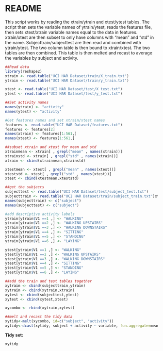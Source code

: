 README
========================================================

This script works by reading the xtrain/ytrain and xtest/ytest tables.  The script then sets the variable names of ytrain/ytest, reads the features file, then sets xtest/xtrain variable names equal to the data in features.  xtrain/xtest are then subset to only have columns with "mean" and "std" in the name.  Subjecttrain/subjecttest are then read and combined with ytrain/ytest.  The two column table is then bound to xtrain/xtest.  The two tables are then combined.  This table is then melted and recast to average the variables by subject and activity.

```r
##Read data
library(reshape2)
xtrain <- read.table("UCI HAR Dataset/train/X_train.txt") 
ytrain <- read.table("UCI HAR Dataset/train/y_train.txt")

xtest <- read.table("UCI HAR Dataset/test/X_test.txt")
ytest <- read.table("UCI HAR Dataset/test/y_test.txt")

##Set activity names
names(ytrain) <- "activity"
names(ytest) <- "activity"

#Get features names and set xtrain/xtest names
features <- read.table("UCI HAR Dataset/features.txt")
features <- features[2]
names(xtrain) <- features[1:561,]
names(xtest) <- features[1:561,]

##subset xtrain and xtest for mean and std
xtrainmean <- xtrain[ , grepl("mean" , names(xtrain))]
xtrainstd <- xtrain[ , grepl("std" , names(xtrain))]
xtrain <- cbind(xtrainmean,xtrainstd)

xtestmean <- xtest[ , grepl("mean" , names(xtest))]
xteststd <- xtest[ , grepl("std" , names(xtest))] 
xtest <- cbind(xtestmean,xteststd)

##get the subjects                  
subjecttest <- read.table("UCI HAR Dataset/test/subject_test.txt")
subjecttrain <- read.table("UCI HAR Dataset/train/subject_train.txt")xtrain[1]
names(subjecttrain) <- c("subject")
names(subjecttest) <- c("subject")

#add descriptive activity labels
ytrain[ytrain$V1 ==1 ,] <- "WALKING"
ytrain[ytrain$V1 ==2 ,] <- "WALKING UPSTAIRS"
ytrain[ytrain$V1 ==3 ,] <- "WALKING DOWNSTAIRS"
ytrain[ytrain$V1 ==4 ,] <- "SITTING"
ytrain[ytrain$V1 ==5 ,] <- "STANDING"
ytrain[ytrain$V1 ==6 ,] <- "LAYING"

ytest[ytrain$V1 ==1 ,] <- "WALKING"
ytest[ytrain$V1 ==2 ,] <- "WALKING UPSTAIRS"
ytest[ytrain$V1 ==3 ,] <- "WALKING DOWNSTAIRS"
ytest[ytrain$V1 ==4 ,] <- "SITTING"
ytest[ytrain$V1 ==5 ,] <- "STANDING"
ytest[ytrain$V1 ==6 ,] <- "LAYING"

##add the train and test tables together
xytrain <- cbind(subjecttrain,ytrain)
xytrain <- cbind(xytrain,xtrain)
xytest <- cbind(subjecttest,ytest)
xytest <- cbind(xytest,xtest)

xycombo <- rbind(xytrain,xytest)

##melt and recast the tidy data
xytidy<-melt(xycombo, id=c("subject", "activity"))
xytidy<-dcast(xytidy, subject + activity ~ variable, fun.aggregate=mean)
```

**Tidy set:**

```r
xytidy
```